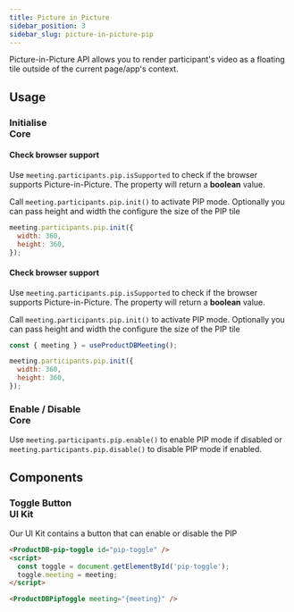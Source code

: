 ```yaml
---
title: Picture in Picture
sidebar_position: 3
sidebar_slug: picture-in-picture-pip
---
```


Picture-in-Picture API allows you to render participant's video as a floating tile outside of the current page/app's context.

## Usage

### Initialise <div class="header-tag tag-core">Core</div>

<Tabs groupId='framework' defaultValue="react">
<TabItem value="javascript" label="Javascript">

#### Check browser support

Use `meeting.participants.pip.isSupported` to check if the browser supports Picture-in-Picture. The property will return a **boolean** value.

Call `meeting.participants.pip.init()` to activate PIP mode. Optionally you can pass height and width the configure the size of the PIP tile

```js
meeting.participants.pip.init({
  width: 360,
  height: 360,
});
```

</TabItem>
<TabItem value="react" label="React">

#### Check browser support

Use `meeting.participants.pip.isSupported` to check if the browser supports Picture-in-Picture. The property will return a **boolean** value.

Call `meeting.participants.pip.init()` to activate PIP mode. Optionally you can pass height and width the configure the size of the PIP tile

```jsx
const { meeting } = useProductDBMeeting();

meeting.participants.pip.init({
  width: 360,
  height: 360,
});
```

</TabItem>
</Tabs>

### Enable / Disable <div class="header-tag tag-core">Core</div>

Use `meeting.participants.pip.enable()` to enable PIP mode if disabled or `meeting.participants.pip.disable()` to disable PIP mode if enabled.

## Components

### Toggle Button <div class="header-tag tag-ui">UI Kit</div>

Our UI Kit contains a button that can enable or disable the PIP

<Tabs groupId='framework'>
<TabItem value="web-components" label="Web Components">

```html
<ProductDB-pip-toggle id="pip-toggle" />
<script>
  const toggle = document.getElementById('pip-toggle');
  toggle.meeting = meeting;
</script>
```

</TabItem>
<TabItem value="react" label="React">

```html
<ProductDBPipToggle meeting="{meeting}" />
```

</TabItem>
</Tabs>

<head>
  <title>Picture in Picture Guide</title>
</head>
